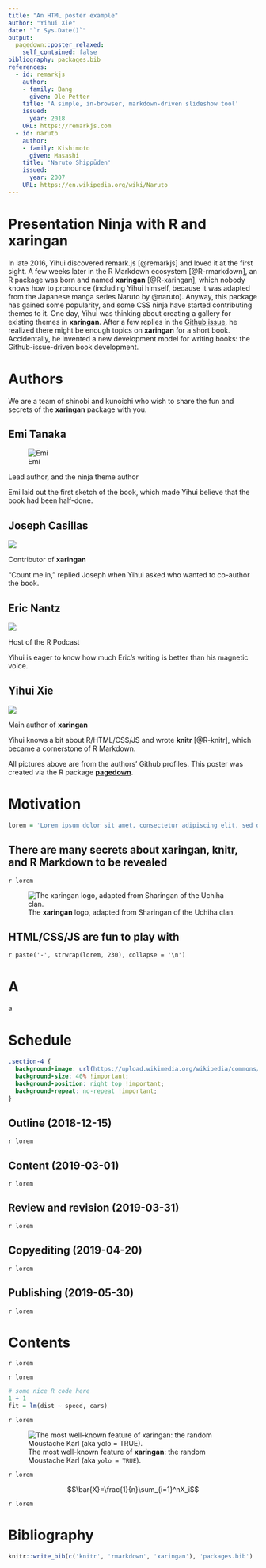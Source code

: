 ```yaml
---
title: "An HTML poster example"
author: "Yihui Xie"
date: "`r Sys.Date()`"
output:
  pagedown::poster_relaxed:
    self_contained: false
bibliography: packages.bib
references:
  - id: remarkjs
    author:
    - family: Bang
      given: Ole Petter
    title: 'A simple, in-browser, markdown-driven slideshow tool'
    issued:
      year: 2018
    URL: https://remarkjs.com
  - id: naruto
    author:
    - family: Kishimoto
      given: Masashi
    title: 'Naruto Shippūden'
    issued:
      year: 2007
    URL: https://en.wikipedia.org/wiki/Naruto
---
```





Presentation Ninja [with]{.tiny} R and xaringan
================================================================================

In late 2016, Yihui discovered remark.js [@remarkjs] and loved it at the first sight. A few weeks later in the R Markdown ecosystem [@R-rmarkdown], an R package was born and named **xaringan** [@R-xaringan], which nobody knows how to pronounce (including Yihui himself, because it was adapted from the Japanese manga series Naruto by @naruto). Anyway, this package has gained some popularity, and some CSS ninja have started contributing themes to it. One day, Yihui was thinking about creating a gallery for existing themes in **xaringan**. After a few replies in the [Github issue](https://github.com/yihui/xaringan/issues/172), he realized there might be enough topics on **xaringan** for a short book. Accidentally, he invented a new development model for writing books: the Github-issue-driven book development.




[Authors]{.red}
================================================================================

We are a team of shinobi and kunoichi who wish to share the fun and secrets of the **xaringan** package with you.

::: member-cards
## Emi Tanaka

![Emi](https://avatars3.githubusercontent.com/u/7620319?s=400&v=4)

Lead author, and the ninja theme author

Emi laid out the first sketch of the book, which made Yihui believe that the book had been half-done.

## Joseph Casillas

![](https://avatars1.githubusercontent.com/u/1747068?s=400&v=4)

Contributor of **xaringan**

"Count me in," replied Joseph when Yihui asked who wanted to co-author the book.

## Eric Nantz

![](https://avatars0.githubusercontent.com/u/1043111?s=400&v=4)

Host of the R Podcast

Yihui is eager to know how much Eric's writing is better than his magnetic voice.

## Yihui Xie

![](https://avatars0.githubusercontent.com/u/163582?s=400&v=4)

Main author of **xaringan**

Yihui knows a bit about R/HTML/CSS/JS and wrote **knitr** [@R-knitr], which became a cornerstone of R Markdown.
:::

[All pictures above are from the authors' Github profiles. This poster was created via the R package [**pagedown**](https://github.com/rstudio/pagedown).]{.disclaimer}




[Motivation]{.blue}
================================================================================

```r
lorem = 'Lorem ipsum dolor sit amet, consectetur adipiscing elit, sed do eiusmod tempor incididunt ut labore et dolore magna aliqua. Ut enim ad minim veniam, quis nostrud exercitation ullamco laboris nisi ut aliquip ex ea commodo consequat. Duis aute irure dolor in reprehenderit in voluptate velit esse cillum dolore eu fugiat nulla pariatur. Excepteur sint occaecat cupidatat non proident, qui officia deserunt mollit anim id est laborum.'
```

## There are many secrets about **xaringan**, **knitr**, and R Markdown to be revealed

`r lorem`

![The **xaringan** logo, adapted from Sharingan of the Uchiha clan.](https://user-images.githubusercontent.com/163582/45438104-ea200600-b67b-11e8-80fa-d9f2a99a03b0.png)

## HTML/CSS/JS are fun to play with

`r paste('-', strwrap(lorem, 230), collapse = '\n')`

[A]{.cyan}
=======================

a


[Schedule]{.pink}
================================================================================

```css
.section-4 {
  background-image: url(https://upload.wikimedia.org/wikipedia/commons/7/7e/Mudra-Naruto-KageBunshin.svg) !important;
  background-size: 40% !important;
  background-position: right top !important;
  background-repeat: no-repeat !important;
}
```


## Outline (2018-12-15)

`r lorem`

## Content (2019-03-01)

`r lorem`

## Review and revision (2019-03-31)

`r lorem`

## Copyediting (2019-04-20)

`r lorem`

## Publishing (2019-05-30)

`r lorem`




[Contents]{.green}
================================================================================

`r lorem`

`r lorem`

```r
# some nice R code here
1 + 1
fit = lm(dist ~ speed, cars)
```
`r lorem`

![The most well-known feature of **xaringan**: the random Moustache Karl (aka `yolo = TRUE`).](https://github.com/yihui/xaringan/releases/download/v0.0.2/karl-moustache.jpg)

`r lorem`

$$\bar{X}=\frac{1}{n}\sum_{i=1}^nX_i$$

`r lorem`




[Bibliography]{.yellow}
================================================================================

```r
knitr::write_bib(c('knitr', 'rmarkdown', 'xaringan'), 'packages.bib')
```
